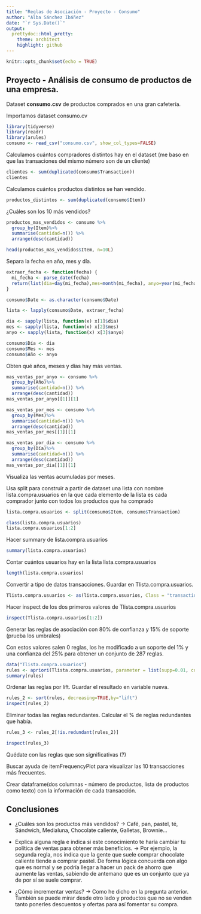 ---
title: "Reglas de Asociación - Proyecto - Consumo"
author: "Alba Sánchez Ibáñez"
date: "`r Sys.Date()`"
output:
  prettydoc::html_pretty:
    theme: architect
    highlight: github
---

```{r setup, include=FALSE}
knitr::opts_chunk$set(echo = TRUE)
```

## Proyecto - Análisis de consumo de productos de una empresa.

Dataset **consumo.csv** de productos comprados en una gran cafetería.

Importamos dataset consumo.cv

```{r}
library(tidyverse)
library(readr)
library(arules)
consumo <- read_csv("consumo.csv", show_col_types=FALSE)
```

Calculamos cuántos compradores distintos hay en el dataset (me baso en que las transaciones del mismo número son de un cliente)

```{r, echo=FALSE}
clientes <- sum(duplicated(consumo$Transaction))
clientes
```

Calculamos cuántos productos distintos se han vendido. 

```{r}
productos_distintos <- sum(duplicated(consumo$Item))
```

¿Cuáles son los 10 más vendidos?

```{r}
productos_mas_vendidos <- consumo %>%
  group_by(Item)%>%
  summarise(cantidad=n()) %>%
  arrange(desc(cantidad)) 

head(productos_mas_vendidos$Item, n=10L)
```

Separa la fecha en año, mes y día. 

```{r}
extraer_fecha <- function(fecha) {
  mi_fecha <- parse_date(fecha)
  return(list(dia=day(mi_fecha),mes=month(mi_fecha), anyo=year(mi_fecha)))
}

consumo$Date <- as.character(consumo$Date)

lista <- lapply(consumo$Date, extraer_fecha)

dia <- sapply(lista, function(x) x[1]$dia)
mes <- sapply(lista, function(x) x[2]$mes)
anyo <- sapply(lista, function(x) x[3]$anyo)

consumo$Día <- dia
consumo$Mes <- mes
consumo$Año <- anyo
```

Obten qué años, meses y días hay más ventas.

```{r}
mas_ventas_por_anyo <- consumo %>%
  group_by(Año)%>%
  summarise(cantidad=n()) %>%
  arrange(desc(cantidad)) 
mas_ventas_por_anyo[[1]][1]

mas_ventas_por_mes <- consumo %>%
  group_by(Mes)%>%
  summarise(cantidad=n()) %>%
  arrange(desc(cantidad)) 
mas_ventas_por_mes[[1]][1]

mas_ventas_por_dia <- consumo %>%
  group_by(Día)%>%
  summarise(cantidad=n()) %>%
  arrange(desc(cantidad)) 
mas_ventas_por_dia[[1]][1]

```
 Visualiza las ventas acumuladas por meses.
 
 Usa split para construir a partir de dataset una lista con nombre lista.compra.usuarios en la que cada elemento de la lista es cada comprador junto con todos los productos que ha comprado
 
```{r}
lista.compra.usuarios <- split(consumo$Item, consumo$Transaction)

class(lista.compra.usuarios)
lista.compra.usuarios[1:2]
```
Hacer summary de lista.compra.usuarios
```{r}
summary(lista.compra.usuarios)
```

Contar cuántos usuarios hay en la lista lista.compra.usuarios
```{r}
length(lista.compra.usuarios)
```

Convertir a tipo de datos transacciones. Guardar en Tlista.compra.usuarios.

```{r, warning=FALSE}
Tlista.compra.usuarios <- as(lista.compra.usuarios, Class = "transactions")
```

Hacer inspect de los dos primeros valores de Tlista.compra.usuarios
```{r, warning=FALSE}
inspect(Tlista.compra.usuarios[1:2])
```
Generar las reglas de asociación con 80% de confianza y 15% de soporte (prueba los umbrales)

Con estos valores salen 0 reglas, los he modificado a un soporte del 1% y una confianza del 25% para obtener un conjunto de 287 reglas.

```{r, warning=FALSE}
data("Tlista.compra.usuarios")
rules <- apriori(Tlista.compra.usuarios, parameter = list(supp=0.01, conf=0.25))
summary(rules)
```

Ordenar las reglas por lift. Guardar el resultado en variable nueva.

```{r}
rules_2 <- sort(rules, decreasing=TRUE,by="lift")
inspect(rules_2)
```

Eliminar todas las reglas redundantes. Calcular el % de reglas redundantes que había.

```{r}
rules_3 <- rules_2[!is.redundant(rules_2)]

inspect(rules_3)
```

Quédate con las reglas que son significativas (?)

Buscar ayuda de itemFrequencyPlot para visualizar las 10 transacciones más frecuentes.

Crear dataframe(dos columnas - número de productos, lista de productos como texto) con la información de cada transacción.


## Conclusiones

- ¿Cuáles son los productos más vendidos?
-> Café, pan, pastel, té, Sándwich, Medialuna, Chocolate caliente, Galletas, Brownie...

- Explica alguna regla e indica si este conocimiento te haría cambiar tu política de ventas para obtener más beneficios.
-> Por ejemplo, la segunda regla, nos indica que la gente que suele comprar chocolate caliente tiende a comprar pastel. De forma lógica concuerda con algo que es normal y se podría llegar a hacer un pack de ahorro que aumente las ventas, sabiendo de antemano que es un conjunto que ya de por sí se suele comprar.

- ¿Cómo incrementar ventas?
-> Como he dicho en la pregunta anterior. También se puede mirar desde otro lado y productos que no se venden tanto ponerles descuentos y ofertas para así fomentar su compra.